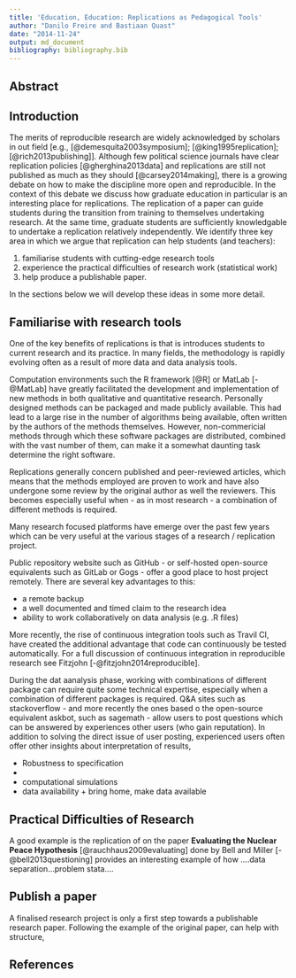 ```yaml
---
title: 'Education, Education: Replications as Pedagogical Tools'
author: "Danilo Freire and Bastiaan Quast"
date: "2014-11-24"
output: md_document
bibliography: bibliography.bib
---
```


## Abstract

## Introduction

The merits of reproducible research are widely acknowledged by scholars in out field [e.g., [@demesquita2003symposium]; [@king1995replication]; [@rich2013publishing]].
Although few political science journals have clear replication policies [@gherghina2013data] and replications are still not published as much as they should [@carsey2014making], there is a growing debate on how to make the discipline more open and reproducible.
In the context of this debate we discuss how graduate education in particular is an interesting place for replications.
The replication of a paper can guide students during the transition from training to themselves undertaking research.
At the same time, graduate students are sufficiently knowledgable to undertake a replication relatively independently.
We identify three key area in which we argue that replication can help students (and teachers): 

1) familiarise students with cutting-edge research tools
2) experience the practical difficulties of research work (statistical work)
3) help produce a publishable paper.

In the sections below we will develop these ideas in some more detail.


## Familiarise with research tools

One of the key benefits of replications is that is introduces students to current research and its practice.
In many fields, the methodology is rapidly evolving often as a result of more data and data analysis tools.

Computation environments such the R framework [@R] or MatLab [-@MatLab] have greatly facilitated the development and implementation of new methods in both qualitative and quantitative research.
Personally designed methods can be packaged and made publicly available.
This had lead to a large rise in the number of algorithms being available, often written by the authors of the methods themselves.
However, non-commericial methods through which these software packages are distributed, combined with the vast number of them,
can make it a somewhat daunting task determine the right software.

Replications generally concern published and peer-reviewed articles,
which means that the methods employed are proven to work
and have also undergone some review by the original author as well the reviewers.
This becomes especially useful when - as in most research - a combination of different methods is required.

Many research focused platforms have emerge over the past few years which can be very useful at the various stages of a research / replication project.

Public repository website such as GitHub - or self-hosted open-source equivalents such as GitLab or Gogs - offer a good place to host project remotely. There are several key advantages to this:

* a remote backup
* a well documented and timed claim to the research idea
* ability to work collaboratively on data analysis (e.g. .R files)

More recently, the rise of continuous integration tools such as Travil CI, have created the additional advantage that code can continuously be tested automatically. For a full discussion of continuous integration in reproducible research see Fitzjohn [-@fitzjohn2014reproducible].

During  the dat aanalysis phase, working with combinations of different package can require quite some technical expertise, especially when a combination of different packages is required.
Q&A sites such as stackoverflow - and more recently the ones based o the open-source equivalent askbot, such as sagemath - allow users to post questions which can be answered by experiences other users (who gain reputation).
In addition to solving the direct issue of user posting, experienced users often offer other insights about interpretation of results, 


* Robustness to specification
* 
* computational simulations
* data availability + bring home, make data available


## Practical Difficulties of Research

A good example is the replication of on the paper **Evaluating the Nuclear Peace Hypothesis** [@rauchhaus2009evaluating] done by Bell and Miller [-@bell2013questioning] provides an interesting example of how ....data separation...problem stata....


## Publish a paper

A finalised research project is only a first step towards a publishable research paper.
Following the example of the original paper, can help with structure, 


## References